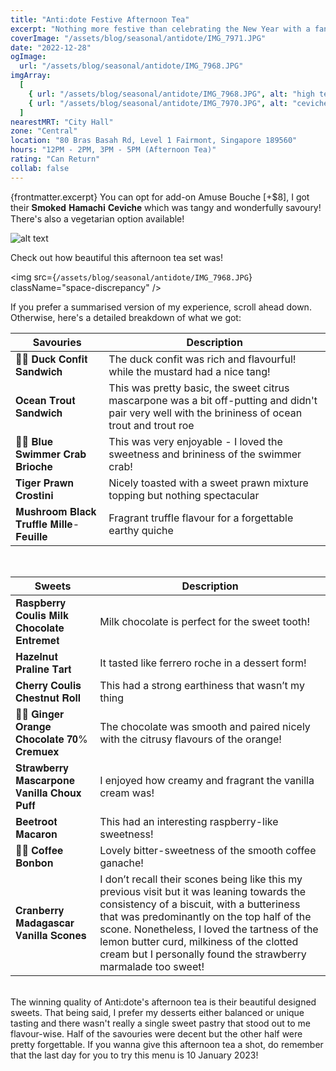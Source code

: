```yaml
---
title: "Anti:dote Festive Afternoon Tea"
excerpt: "Nothing more festive than celebrating the New Year with a fancy high tea!"
coverImage: "/assets/blog/seasonal/antidote/IMG_7971.JPG"
date: "2022-12-28"
ogImage:
  url: "/assets/blog/seasonal/antidote/IMG_7968.JPG"
imgArray:
  [
    { url: "/assets/blog/seasonal/antidote/IMG_7968.JPG", alt: "high tea" },
    { url: "/assets/blog/seasonal/antidote/IMG_7970.JPG", alt: "ceviche" },
  ]
nearestMRT: "City Hall"
zone: "Central"
location: "80 Bras Basah Rd, Level 1 Fairmont, Singapore 189560"
hours: "12PM - 2PM, 3PM - 5PM (Afternoon Tea)"
rating: "Can Return"
collab: false
---
```


{frontmatter.excerpt} You can opt for add-on Amuse Bouche [+$8], I got their 𝐒𝐦𝐨𝐤𝐞𝐝 𝐇𝐚𝐦𝐚𝐜𝐡𝐢 𝐂𝐞𝐯𝐢𝐜𝐡𝐞 which was tangy and wonderfully savoury! There's also a vegetarian option available!

![alt text](/assets/blog/seasonal/antidote/IMG_7970.JPG)

Check out how beautiful this afternoon tea set was!

<img
  src={`/assets/blog/seasonal/antidote/IMG_7968.JPG`}
  className="space-discrepancy"
/>

If you prefer a summarised version of my experience, scroll ahead down. Otherwise, here's a detailed breakdown of what we got:

| Savouries                            | Description                                                                                                                                        |
| ------------------------------------ | -------------------------------------------------------------------------------------------------------------------------------------------------- |
| 👌🏻 𝐃𝐮𝐜𝐤 𝐂𝐨𝐧𝐟𝐢𝐭 𝐒𝐚𝐧𝐝𝐰𝐢𝐜𝐡              | The duck confit was rich and flavourful! while the mustard had a nice tang!                                                                        |
| 𝐎𝐜𝐞𝐚𝐧 𝐓𝐫𝐨𝐮𝐭 𝐒𝐚𝐧𝐝𝐰𝐢𝐜𝐡                 | This was pretty basic, the sweet citrus mascarpone was a bit off-putting and didn't pair very well with the brininess of ocean trout and trout roe |
| 👌🏼 𝐁𝐥𝐮𝐞 𝐒𝐰𝐢𝐦𝐦𝐞𝐫 𝐂𝐫𝐚𝐛 𝐁𝐫𝐢𝐨𝐜𝐡𝐞         | This was very enjoyable - I loved the sweetness and brininess of the swimmer crab!                                                                 |
| 𝐓𝐢𝐠𝐞𝐫 𝐏𝐫𝐚𝐰𝐧 𝐂𝐫𝐨𝐬𝐭𝐢𝐧𝐢                 | Nicely toasted with a sweet prawn mixture topping but nothing spectacular                                                                          |
| 𝐌𝐮𝐬𝐡𝐫𝐨𝐨𝐦 𝐁𝐥𝐚𝐜𝐤 𝐓𝐫𝐮𝐟𝐟𝐥𝐞 𝐌𝐢𝐥𝐥𝐞-𝐅𝐞𝐮𝐢𝐥𝐥𝐞 | Fragrant truffle flavour for a forgettable earthy quiche                                                                                           |

<br />

| Sweets                                   | Description                                                                                                                                                                                                                                                                                                                                          |
| ---------------------------------------- | ---------------------------------------------------------------------------------------------------------------------------------------------------------------------------------------------------------------------------------------------------------------------------------------------------------------------------------------------------- |
| 𝐑𝐚𝐬𝐩𝐛𝐞𝐫𝐫𝐲 𝐂𝐨𝐮𝐥𝐢𝐬 𝐌𝐢𝐥𝐤 𝐂𝐡𝐨𝐜𝐨𝐥𝐚𝐭𝐞 𝐄𝐧𝐭𝐫𝐞𝐦𝐞𝐭 | Milk chocolate is perfect for the sweet tooth!                                                                                                                                                                                                                                                                                                       |
| 𝐇𝐚𝐳𝐞𝐥𝐧𝐮𝐭 𝐏𝐫𝐚𝐥𝐢𝐧𝐞 𝐓𝐚𝐫𝐭                    | It tasted like ferrero roche in a dessert form!                                                                                                                                                                                                                                                                                                      |
| 𝐂𝐡𝐞𝐫𝐫𝐲 𝐂𝐨𝐮𝐥𝐢𝐬 𝐂𝐡𝐞𝐬𝐭𝐧𝐮𝐭 𝐑𝐨𝐥𝐥              | This had a strong earthiness that wasn’t my thing                                                                                                                                                                                                                                                                                                    |
| 👌🏼 𝐆𝐢𝐧𝐠𝐞𝐫 𝐎𝐫𝐚𝐧𝐠𝐞 𝐂𝐡𝐨𝐜𝐨𝐥𝐚𝐭𝐞 𝟕𝟎% 𝐂𝐫𝐞𝐦𝐮𝐞𝐱   | The chocolate was smooth and paired nicely with the citrusy flavours of the orange!                                                                                                                                                                                                                                                                  |
| 𝐒𝐭𝐫𝐚𝐰𝐛𝐞𝐫𝐫𝐲 𝐌𝐚𝐬𝐜𝐚𝐫𝐩𝐨𝐧𝐞 𝐕𝐚𝐧𝐢𝐥𝐥𝐚 𝐂𝐡𝐨𝐮𝐱 𝐏𝐮𝐟𝐟 | I enjoyed how creamy and fragrant the vanilla cream was!                                                                                                                                                                                                                                                                                             |
| 𝐁𝐞𝐞𝐭𝐫𝐨𝐨𝐭 𝐌𝐚𝐜𝐚𝐫𝐨𝐧                         | This had an interesting raspberry-like sweetness!                                                                                                                                                                                                                                                                                                    |
| 👌🏼 𝐂𝐨𝐟𝐟𝐞𝐞 𝐁𝐨𝐧𝐛𝐨𝐧                         | Lovely bitter-sweetness of the smooth coffee ganache!                                                                                                                                                                                                                                                                                                |
| 𝐂𝐫𝐚𝐧𝐛𝐞𝐫𝐫𝐲 𝐌𝐚𝐝𝐚𝐠𝐚𝐬𝐜𝐚𝐫 𝐕𝐚𝐧𝐢𝐥𝐥𝐚 𝐒𝐜𝐨𝐧𝐞𝐬      | I don’t recall their scones being like this my previous visit but it was leaning towards the consistency of a biscuit, with a butteriness that was predominantly on the top half of the scone. Nonetheless, I loved the tartness of the lemon butter curd, milkiness of the clotted cream but I personally found the strawberry marmalade too sweet! |

<br />
The winning quality of Anti:dote's afternoon tea is their beautiful designed sweets.
That being said, I prefer my desserts either balanced or unique tasting and there
wasn't really a single sweet pastry that stood out to me flavour-wise. Half of the
savouries were decent but the other half were pretty forgettable. If you wanna give
this afternoon tea a shot, do remember that the last day for you to try this menu
is 10 January 2023!
